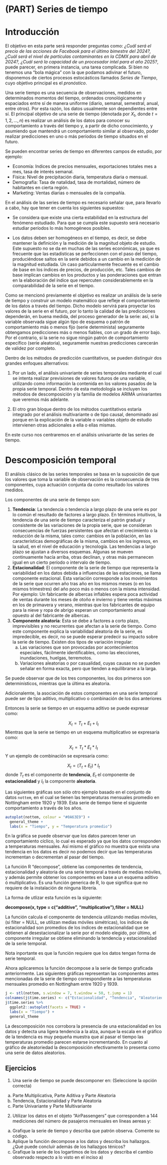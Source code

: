 # (PART) Series de tiempo  {-}

# Introducción

El objetivo en esta parte será responder preguntas como: *¿Cuál será el precio de las acciones de Facebook para el último bimestre del 2024?, ¿Cuál será el nivel de partículas contaminantes en la CDMX para abril de 2024?, ¿Cuál será la capacidad de un procesador intel para el año 2025?*, puede parecer, en primera instancia, una tarea complicada. Si bien no tenemos una "bola mágica" con la que podamos adivinar el futuro, disponemos de ciertos procesos estocásticos llamados *Series de Tiempo*, cuyo objetivo principal es el *pronóstico*.

Una serie tiempo es una secuencia de observaciones, medidos en determinados momentos del tiempo, ordenados cronológicamente y espaciados entre sí de manera uniforme (diario, semanal, semestral, anual, entre otros). Por esta razón, los datos usualmente son dependientes entre sí.  El principal objetivo de una serie de tiempo (denotada por $X_{t}$, donde $t=1,2,...,n$) es realizar un análisis de los datos para conocer su comportamiento a través del tiempo  y, a partir de dicho conocimiento, y asumiendo que mantendrá un comportamiento similar al observado, poder realizar predicciones en uno o más períodos de tiempo situados en el futuro. 

Se pueden encontrar series de tiempo en diferentes campos de estudio, por ejemplo:

+ Economía: Indices de precios mensuales, exportaciones totales mes a mes, tasa de interés semanal.
+ Física: Nivel de precipitación diaria, temperatura diaria o mensual.
+ Demografía: Tasa de natalidad, tasa de mortalidad, número de habitantes en cierta región.
+ Marketing: Ventas diarias o mensuales de la compañía. 

En el análisis de las series de tiempo es necesario señalar que, para llevarlo a cabo, hay que tener en cuenta los siguientes supuestos:

+ Se considera que existe una cierta estabilidad en la estructura del fenómeno estudiado. Para que se cumpla este supuesto será necesario estudiar períodos lo más homogéneos posibles.

+ Los datos deben ser homogéneos en el tiempo, es decir, se debe mantener la definición y la medición de la magnitud objeto de estudio. Este supuesto no se da en muchas de las series económicas, ya que es frecuente que las estadísticas se perfeccionen con el paso del tiempo, produciéndose saltos en la serie debidos a un cambio en la medición de la magnitud estudiada. Un caso particularmente frecuente es el cambio de base en los índices de precios, de producción, etc. Tales cambios de base implican cambios en los productos y las ponderaciones que entran en la elaboración del índice que repercuten considerablemente en la comparabilidad de la serie en el tiempo.

Como se mencionó previamente el objetivo es realizar un análisis de la serie de tiempo y construir un modelo matemático que refleje el comportamiento de los datos a través del tiempo. Dicho modelo servirá para proyectar los valores de la serie en el futuro, por lo tanto la calidad de las predicciones dependerán, en buena medida, del proceso generador de la serie: así, si la variable observada sigue algún tipo de esquema o patrón de comportamiento más o menos fijo (serie determinista) seguramente obtengamos predicciones más o menos fiables, con un grado de error bajo. Por el contrario, si la serie no sigue ningún patrón de comportamiento específico (serie aleatoria), seguramente nuestras predicciones carecerán de validez por completo.

Dentro de los métodos de predicción cuantitativos, se pueden distinguir dos grandes enfoques alternativos:

1) Por un lado, el análisis univariante de series temporales mediante el cual se intenta realizar previsiones de valores futuros de una variable, utilizando como información la contenida en los valores pasados de la propia serie temporal. Dentro de esta metodología se incluyen los métodos de descomposición y la familia de modelos ARIMA univariantes que veremos más adelante.

2) El otro gran bloque dentro de los métodos cuantitativos estaría integrado por el análisis multivariante o de tipo causal, denominado así porque en la explicación de la variable o variables objeto de estudio intervienen otras adicionales a ella o ellas mismas.

En este curso nos centraremos en el análisis univariante de las series de tiempo.

# Descomposición temporal

El análisis clásico de las series temporales se basa en la suposición de que los valores que toma la variable de observación es la consecuencia de tres componentes, cuya actuación conjunta da como resultado los valores medidos.

Los componentes de una serie de tiempo son:

1. **Tendencia**: La tendencia o tendencia a largo plazo de una serie es por lo común el resultado de factores a largo plazo. En términos intuitivos, la tendencia de una serie de tiempo caracteriza el patrón gradual y consistente de las 
variaciones de la propia serie, que se consideran consecuencias de fuerzas persistentes que afectan el crecimiento o la reducción de la misma, tales como: cambios en la población, en las características demográficas de la misma, cambios en los ingresos, en la salud, en el nivel de educación y  tecnología. Las tendencias a largo plazo se ajustan a diversos esquemas. Algunas se mueven continuamente hacía arriba, otras declinan, y otras más permanecen igual en un cierto período o intervalo de tiempo.  
2. **Estacionalidad**: El componente de la serie de tiempo que representa la variabilidad en los datos debida a influencias de las estaciones, se llama componente estacional. Esta variación corresponde a los movimientos de la serie que ocurren año tras año en los mismos meses (o en los mismos trimestres) del año poco más o menos con la misma intensidad.  Por ejemplo: Un fabricante de albercas inflables espera poca actividad de ventas durante los meses de otoño e invierno y tiene ventas máximas en los de primavera y verano, mientras que los fabricantes de equipo para la nieve y ropa de abrigo esperan un comportamiento anual opuesto al del fabricante de albercas.    
3. **Componente aleatoria**: Esta se debe a factores a corto plazo, imprevisibles y no recurrentes que afectan a la serie de tiempo. Como este componente explica la variabilidad aleatoria de la serie, es impredecible, es decir, no se puede esperar predecir su impacto sobre la serie de tiempo. Existen dos tipos de variación irregular: 
    a) Las variaciones que son provocadas por acontecimientos especiales, fácilmente identificables, como las elecciones, inundaciones, huelgas, terremotos. 
    b) Variaciones aleatorias o por casualidad, cuyas causas no se pueden señalar en forma exacta, pero que tienden a equilibrarse a la larga. 

Se puede observar que de los tres componentes, los dos primeros son determinísticos, mientras que la última es aleatoria. 

Adicionalemte, la asociación de estos componentes en una serie temporal puede ser de tipo aditivo, multiplicativo o combinación de los dos anteriores

Entonces la serie se tiempo en un esquema aditivo se puede expresar como:

$$X_{t}=T_{t}+E_{t}+I_{t}$$
Mientras que la serie se tiempo en un esquema multiplicativo se expresaría como:

$$X_{t}=T_{t}*E_{t}*I_{t}$$
Y un ejemplo de combinación se expresaría como:

$$X_{t}=(T_{t}+E_{t})*I_{t}$$
donde $T_{t}$ es el componente de **tendencia**, $E_{t}$ el componente de **estacionalidad** y $I_{t}$ la componente **aleatoria**.

Las siguientes gráficas son sólo otro ejemplo basado en el conjunto de datos `nottem`, en el cual se tienen las temperaturas mensuales promedio en Nottingham entre 1920 y 1939. Esta serie de tiempo tiene el siguiente comportamiento a través de los años.

```{r}
autoplot(nottem, colour = "#0A63E9") +
  general_theme + 
  labs(x = "Tiempo", y = "Temperatura promedio")
```
En la gráfica se puede observar que los datos parecen tener un comportamiento cíclico, lo cual es esperado ya que los datos corresponden a temperaturas mensuales. Así mismo el gráfico no muestra que exista una tendencia en los datos es decir no podemos decir que las temperaturas incrementan o decrementan al pasar del tiempo.  

La función R “decompose”, obtiene las componentes de tendencia, estacionalidad y aleatoria de una serie temporal a través de medias móviles, y además permite obtener los componentes en base a un esquema aditivo ó multiplicativo. Es una función generica de R, lo que significa que no requiere de la instalación de ninguna librería. 

La forma de utlizar esta función es la siguiente:

**decompose(x, type = c(“additive”, “multiplicative”),filter = NULL)**


La función calcula el componente de tendencia utilizando medias móviles, (si filter = NULL, se utilizan medias móviles simétricas), los índices de estacionalidad son promedios de los indices de estacionalidad que se obtienen al desestacionalizar la serie por el modelo elegido, por último, el componente irregular se obtiene eliminando la tendencia y estacionalidad de la serie temporal.

Nota inportante es que la función requiere que los datos tengan forma de serie temporal.

Ahora aplicaremos la función decompose a la serie de tiempo graficada anteriormente. Las siguientes gráficas representan las componentes antes mencionadas de la serie de tiempo correspondiente a las temperaturas mensuales promedio en Nottingham entre 1920 y 1939.

```{r}
j <- stl(nottem, s.window = 7, t.window = 50, t.jump = 1)
colnames(j$time.series) <- c("Estacionalidad", "Tendencia", "Aleatoriedad")
j$time.series %>% 
  ggplot2::autoplot(facets = TRUE) +
  labs(x = "Tiempo") +
  general_theme
```
La descomposición nos corrobora la presencia de una estacionalidad en los datos y detecta una ligera tendencia a la alza, aunque la escala en el gráfico de la tendencia es muy pequeña muestra que al pasar el tiempo las temperaturas promedio parecen estarse incrementando. En cuanto al gráfico de aleatoriedad la descomposición efectivamente lo presenta como una serie de datos aleatorios. 

## Ejercicios
1. Una serie de tiempo se puede descomponer en: (Seleccione la opción correcta)
a) Parte Multiplicativa, Parte Aditiva y Parte Aleatoria
b) Tendencia, Estacionalidad y Parte Aleatoria
c) Parte Univariante y Parte Multivariante

2. Utilizar los datos en el objeto "AirPassengers" que corresponden a 144 mediciones del número de pasajeros mensuales en líneas aereas y:
a) Grafique la serie de tiempo y describa que patrón observa. Comente su código.
b) Aplique la función decompose a los datos y describa los hallazgos. ¿Qué puede concluír además de los hallazgos ténicos?
c) Grafique la serie de los logartimos de los datos y describa el cambio observado respecto a lo visto en el inciso a)






